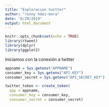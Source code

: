```yaml
---
title: "Exploracion twitter"
author: "ronny hdez-mora"
date: "6/29/2019"
output: html_document
---
```


```r
knitr::opts_chunk$set(echo = TRUE)
library(rtweet)
library(dplyr)
library(ggplot2)
```

Iniciamos con la conexión a twitter
```r
appname = Sys.getenv("APPNAME")
consumer_key = Sys.getenv("API_KEY") 
consumer_secret = Sys.getenv("API_SECRET_KEY")

twitter_token <- create_token(
  app = appname,
  consumer_key = consumer_key,
  consumer_secret = consumer_secret)
```

